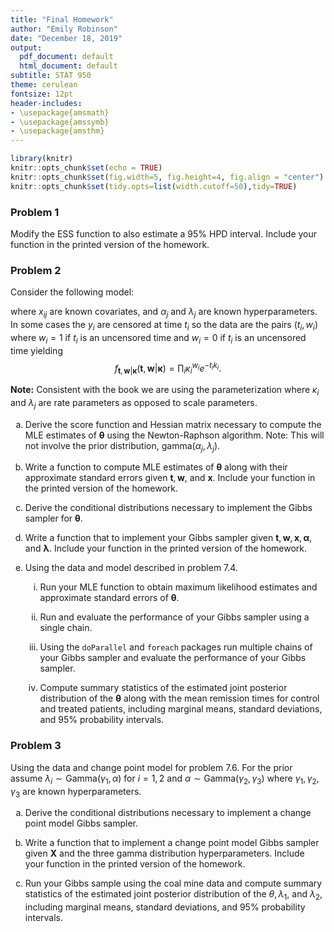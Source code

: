 ```yaml
---
title: "Final Homework"
author: "Emily Robinson"
date: "December 18, 2019"
output:
  pdf_document: default
  html_document: default
subtitle: STAT 950
theme: cerulean
fontsize: 12pt
header-includes:
- \usepackage{amsmath}
- \usepackage{amssymb}
- \usepackage{amsthm}
---
```


<style type="text/css">

h1.title {
  font-size: 18px;
  color: Black;
  text-align: center;
}
h3.subtitle{
  font-size: 12px;
  color: Black;
  text-align: center;
}
h4.author { /* Header 4 - and the author and data headers use this too  */
  font-size: 12px;
  font-family: "Times New Roman", Times, serif;
  color: Black;
  text-align: center;
}
h4.date { /* Header 4 - and the author and data headers use this too  */
  font-size: 12px;
  font-family: "Times New Roman", Times, serif;
  color: Black;
  text-align: center;
}
</style>

```r
library(knitr)
knitr::opts_chunk$set(echo = TRUE)
knitr::opts_chunk$set(fig.width=5, fig.height=4, fig.align = "center")
knitr::opts_chunk$set(tidy.opts=list(width.cutoff=50),tidy=TRUE)
```


### Problem 1

Modify the ESS function to also estimate a 95% HPD interval. Include your function in the printed version of the homework.

### Problem 2

Consider the following model: 
\begin{align*}
y_i|\kappa & \overset{\text{ind}}\sim\text{exponential}(\kappa_i)\\
\kappa_i & = \prod_j \theta_j^{x_{ij}}\\
\theta_j & \overset{\text{ind}}\sim\text{gamma}(\alpha_j,\lambda_j)
\end{align*}

where $x_{ij}$ are known covariates, and $\alpha_j$ and $\lambda_j$ are known hyperparameters. In some cases the $y_i$ are censored at time $t_i$ so the data are the pairs $(t_i, w_i)$ where $w_i = 1$ if $t_i$ is an uncensored time and $w_i=0$ if $t_i$ is an uncensored time yielding
$$f_{\boldsymbol t,\boldsymbol w|\boldsymbol\kappa}(\boldsymbol t,\boldsymbol w|\boldsymbol\kappa)=\prod_i \kappa_i^{w_i}e^{-t_ik_i}.$$

$\textbf{Note:}$ Consistent with the book we are using the parameterization where $\kappa_i$ and $\lambda_j$ are rate parameters as opposed to scale parameters.

(a) Derive the score function and Hessian matrix necessary to compute the MLE estimates of $\boldsymbol \theta$ using the Newton-Raphson algorithm. Note: This will not involve the prior distribution, gamma($\alpha_j, \lambda_j)$.

(b) Write a function to compute MLE estimates of $\boldsymbol \theta$ along with their approximate standard errors given $\boldsymbol t, \boldsymbol w,$ and $\boldsymbol x.$ Include your function in the printed version of the homework.

(c) Derive the conditional distributions necessary to implement the Gibbs sampler for $\boldsymbol \theta.$

(d) Write a function that to implement your Gibbs sampler given $\boldsymbol t, \boldsymbol w, \boldsymbol x, \boldsymbol \alpha,$ and $\boldsymbol \lambda.$ Include your function in the printed version of the homework.

(e) Using the data and model described in problem 7.4.
    
    i. Run your MLE function to obtain maximum likelihood estimates and approximate standard errors of $\boldsymbol \theta.$
    
    ii. Run and evaluate the performance of your Gibbs sampler using a single chain.
    
    iii. Using the `doParallel` and `foreach` packages run multiple chains of your Gibbs sampler and evaluate the performance of your Gibbs sampler.
    
    iv. Compute summary statistics of the estimated joint posterior distribution of the $\boldsymbol \theta$ along with the mean remission times for control and treated patients, including marginal means, standard deviations, and 95% probability intervals.

### Problem 3

Using the data and change point model for problem 7.6. For the prior assume $\lambda_i\sim \text{Gamma}(\gamma_1,\alpha)$ for $i=1,2$ and $\alpha\sim\text{Gamma}(\gamma_2,\gamma_3)$ where $\gamma_1,\gamma_2,\gamma_3$ are known hyperparameters.

(a) Derive the conditional distributions necessary to implement a change point model Gibbs sampler.

(b) Write a function that to implement a change point model Gibbs sampler given $\boldsymbol X$ and the three gamma distribution hyperparameters. Include your function in the printed version of the homework.

(c) Run your Gibbs sample using the coal mine data and compute summary statistics of the estimated joint posterior distribution of the $\theta, \lambda_1,$ and $\lambda_2$, including marginal means, standard deviations, and 95% probability intervals.



